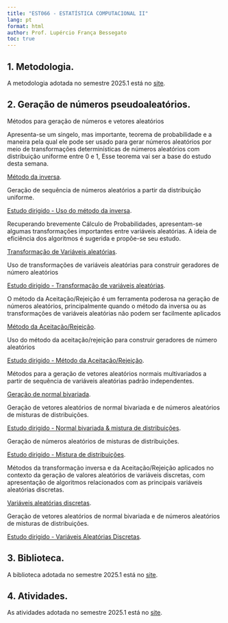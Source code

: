 ```yaml
---
title: "EST066 - ESTATÍSTICA COMPUTACIONAL II"
lang: pt
format: html
author: Prof. Lupércio França Bessegato
toc: true
---
```

## 1. Metodologia.

A metodologia adotada no semestre 2025.1 está no [site](https://ead.ufjf.br/course/view.php?id=7961){target="_blank" rel="noopener noreferrer"}.

## 2. Geração de números pseudoaleatórios.
Métodos para geração de números e vetores aleatórios


Apresenta-se um singelo, mas importante, teorema de probabilidade e a maneira pela qual ele pode ser usado para gerar números aleatórios por meio de transformações determinísticas de números aleatórios com distribuição uniforme entre 0 e 1, Esse teorema vai ser a base do estudo desta semana.

[Método da inversa](../EST066/02_gercao_variaveis.html){target="_blank" rel="noopener noreferrer"}.


Geração de sequência de números aleatórios a partir da distribuição uniforme.

[Estudo dirigido - Uso do método da inversa](../EST066/Estudo dirigido - Uso do método da inversa.html){target="_blank" rel="noopener noreferrer"}. 

Recuperando brevemente Cálculo de Probabilidades, apresentam-se algumas transformações importantes entre variáveis aleatórias. A ideia de eficiência dos algoritmos é sugerida e propõe-se seu estudo.

[Transformação de Variáveis aleatórias](../EST066/03_geracao_transformacao.html){target="_blank" rel="noopener noreferrer"}.

Uso de transformações de variáveis aleatórias para construir geradores de número aleatórios

[Estudo dirigido - Transformação de variáveis aleatórias](../EST066/Estudo dirigido - Transformação de variáveis aleatórias.html){target="_blank" rel="noopener noreferrer"}.

O método da Aceitação/Rejeição é um ferramenta poderosa na geração de números aleatórios, principalmente quando o método da inversa ou as transformações de variáveis aleatórias não podem ser facilmente aplicados

[Método da Aceitação/Rejeição](../EST066/04_geracao_rejeicao.html){target="_blank" rel="noopener noreferrer"}.

Uso do método da aceitação/rejeição para construir geradores de número aleatórios

[Estudo dirigido - Método da Aceitação/Rejeição](../EST066/Estudo dirigido - Método da Aceitação_Rejeição.html){target="_blank" rel="noopener noreferrer"}.


Métodos para a geração de vetores aleatórios normais multivariados a partir de sequência de variáveis aleatórias padrão independentes.

[Geração de normal bivariada](){target="_blank" rel="noopener noreferrer"}.

Geração de vetores aleatórios de normal bivariada e de números aleatórios de misturas de distribuições.

[Estudo dirigido - Normal bivariada & mistura de distribuições](){target="_blank" rel="noopener noreferrer"}.

Geração de números aleatórios de misturas de distribuições.

[Estudo dirigido - Mistura de distribuições](){target="_blank" rel="noopener noreferrer"}.

Métodos da transformação inversa e da Aceitação/Rejeição aplicados no contexto da geração de valores aleatórios de variáveis discretas, com apresentação de algoritmos relacionados com as principais variáveis aleatórias discretas.

[Variáveis aleatórias discretas](){target="_blank" rel="noopener noreferrer"}.

Geração de vetores aleatórios de normal bivariada e de números aleatórios de misturas de distribuições.

[Estudo dirigido - Variáveis Aleatórias Discretas](){target="_blank" rel="noopener noreferrer"}.

## 3. Biblioteca.

A biblioteca adotada no semestre 2025.1 está no [site](https://ead.ufjf.br/course/view.php?id=7961){target="_blank" rel="noopener noreferrer"}.

## 4. Atividades.

As atividades adotada no semestre 2025.1 está no [site](https://ead.ufjf.br/course/view.php?id=7961){target="_blank" rel="noopener noreferrer"}.
